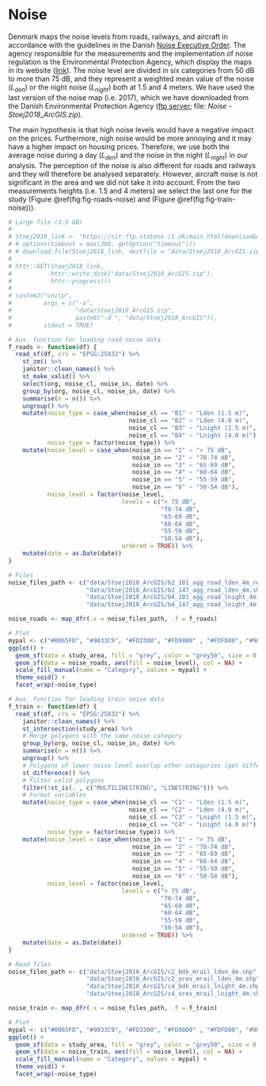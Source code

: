 # Noise

Denmark maps the noise levels from roads, railways, and aircraft in accordance with the guidelines in the Danish [Noise Executive Order](https://www.retsinformation.dk/eli/lta/2011/1309). The agency responsible for the measurements and the implementation of noise regulation is the Environmental Protection Agency, which display the maps in its website ([link](https://mst.dk/luft-stoej/stoej/kortlaegning-af-stoej-og-handlingsplaner/stoejkortet/)). The noise level are divided in six categories from 50 dB to more than 75 dB, and they represent a weighted mean value of the noise ($L_{den}$) or the night noise ($L_{night}$) both at 1.5 and 4 meters. We have used the last version of the noise map (i.e. 2017), which we have downloaded from the Danish Environmental Protection Agency ([ftp server](https://SIT-FTP.Statens-it.dk); file: *Noise - Stoej2018_ArcGIS.zip*). 

The main hypothesis is that high noise levels would have a negative impact on the prices. Furthermore, nigh noise would be more annoying and it may have a higher impact on housing prices. Therefore, we use both the average noise during a day ($L_{den}$) and the noise in the night ($L_{night}$) in our analysis. The perception of the noise is also different for roads and railways and they will therefore be analysed separately. However, aircraft noise is not significant in the area and we did not take it into account. From the two measurements heights (i.e. 1.5 and 4 meters) we select the last one for the study (Figure \@ref(fig:fig-roads-noise) and (Figure \@ref(fig:fig-train-noise))).  


```r

# Large file (3.5 GB)
#
# Stoej2018_link <- "https://sit-ftp.statens-it.dk/main.html?download&weblink=6433b7b2af7578629f752343ad0d8e22&realfilename=Stoej2018_ArcGIS.zip"
# # options(timeout = max(300, getOption("timeout")))
# # download.file(Stoej2018_link, destfile = "data/Stoej2018_ArcGIS.zip")
# 
# httr::GET(Stoej2018_link,
#           httr::write_disk("data/Stoej2018_ArcGIS.zip"),
#           httr::progress())
# 
# system2("unzip",
#         args = c("-o",
#                  "data/Stoej2018_ArcGIS.zip",
#                  paste0("-d ", "data/Stoej2018_ArcGIS")),
#         stdout = TRUE)

```

```r

# Aux. function for loading road noise data 
f_roads <- function(df) { 
  read_sf(df, crs = "EPSG:25832") %>% 
    st_zm() %>% 
    janitor::clean_names() %>% 
    st_make_valid() %>%
    select(org, noise_cl, noise_in, date) %>%
    group_by(org, noise_cl, noise_in, date) %>%
    summarise(n = n()) %>%
    ungroup() %>%
    mutate(noise_type = case_when(noise_cl == "B1" ~ "Lden (1.5 m)",
                                  noise_cl == "B2" ~ "Lden (4.0 m)",
                                  noise_cl == "B3" ~ "Lnight (1.5 m)",
                                  noise_cl == "B4" ~ "Lnight (4.0 m)"),
           noise_type = factor(noise_type)) %>% 
    mutate(noise_level = case_when(noise_in == "1" ~ "> 75 dB",
                                   noise_in == "2" ~ "70-74 dB",
                                   noise_in == "3" ~ "65-69 dB",
                                   noise_in == "4" ~ "60-64 dB",
                                   noise_in == "5" ~ "55-59 dB",
                                   noise_in == "6" ~ "50-54 dB"),
           noise_level = factor(noise_level,
                                levels = c("> 75 dB",
                                           "70-74 dB",
                                           "65-69 dB",
                                           "60-64 dB",
                                           "55-59 dB",
                                           "50-54 dB"),
                                ordered = TRUE)) %>% 
    mutate(date = as.Date(date))
}

# Files
noise_files_path <- c("data/Stoej2018_ArcGIS/b2_101_agg_road_lden_4m_region.shp",
                      "data/Stoej2018_ArcGIS/b2_147_agg_road_lden_4m.shp",
                      "data/Stoej2018_ArcGIS/b4_101_agg_road_lnight_4m.shp",
                      "data/Stoej2018_ArcGIS/b4_147_agg_road_lnight_4m.shp")

noise_roads <- map_dfr(.x = noise_files_path, .f = f_roads)

# Plot
mypal <- c("#0065FD", "#9833C9", "#FD3300", "#FD9800" , "#FDFD00", "#90ee90")
ggplot() +
  geom_sf(data = study_area, fill = "grey", color = "grey50", size = 0.05) +
  geom_sf(data = noise_roads, aes(fill = noise_level), col = NA) +
  scale_fill_manual(name = "Category", values = mypal) +
  theme_void() +
  facet_wrap(~noise_type)

```

```r

# Aux. function for loading train noise data 
f_train <- function(df) {
  read_sf(df, crs = "EPSG:25832") %>% 
    janitor::clean_names() %>%
    st_intersection(study_area) %>%
    # Merge polygons with the same noise category
    group_by(org, noise_cl, noise_in, date) %>%
    summarise(n = n()) %>%
    ungroup() %>% 
    # Polygons of lower noise level overlap other categories (get difference)  
    st_difference() %>% 
    # Filter valid polygons
    filter(!st_is(. , c("MULTILINESTRING", "LINESTRING"))) %>% 
    # Format variables 
    mutate(noise_type = case_when(noise_cl == "C1" ~ "Lden (1.5 m)",
                                  noise_cl == "C2" ~ "Lden (4.0 m)",
                                  noise_cl == "C3" ~ "Lnight (1.5 m)",
                                  noise_cl == "C4" ~ "Lnight (4.0 m)"),
           noise_type = factor(noise_type)) %>% 
    mutate(noise_level = case_when(noise_in == "1" ~ "> 75 dB",
                                   noise_in == "2" ~ "70-74 dB",
                                   noise_in == "3" ~ "65-69 dB",
                                   noise_in == "4" ~ "60-64 dB",
                                   noise_in == "5" ~ "55-59 dB",
                                   noise_in == "6" ~ "50-54 dB"),
           noise_level = factor(noise_level,
                                levels = c("> 75 dB",
                                           "70-74 dB",
                                           "65-69 dB",
                                           "60-64 dB",
                                           "55-59 dB",
                                           "50-54 dB"),
                                ordered = TRUE)) %>% 
    mutate(date = as.Date(date))
}

# Read files
noise_files_path <- c("data/Stoej2018_ArcGIS/c2_bdk_mrail_lden_4m.shp",
                      "data/Stoej2018_ArcGIS/c2_ores_mrail_lden_4m.shp",
                      "data/Stoej2018_ArcGIS/c4_bdk_mrail_lnight_4m.shp",
                      "data/Stoej2018_ArcGIS/c4_ores_mrail_lnight_4m.shp")

noise_train <- map_dfr(.x = noise_files_path, .f = f_train)

# Plot
mypal <- c("#0065FD", "#9833C9", "#FD3300", "#FD9800" , "#FDFD00", "#90ee90")
ggplot() +
  geom_sf(data = study_area, fill = "grey", color = "grey50", size = 0.05) +
  geom_sf(data = noise_train, aes(fill = noise_level), col = NA) +
  scale_fill_manual(name = "Category", values = mypal) +
  theme_void() +
  facet_wrap(~noise_type)


```

